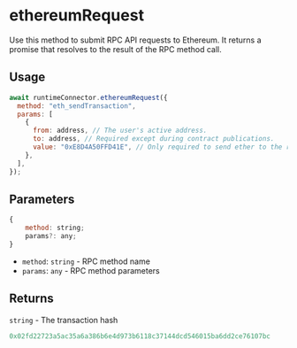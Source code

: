 # ethereumRequest

Use this method to submit RPC API requests to Ethereum. 
It returns a promise that resolves to the result of the RPC method call.

## Usage
```js
await runtimeConnector.ethereumRequest({
  method: "eth_sendTransaction",
  params: [
    {
      from: address, // The user's active address.
      to: address, // Required except during contract publications.
      value: "0xE8D4A50FFD41E", // Only required to send ether to the recipient from the initiating external account.
    },
  ],
});
```

## Parameters
```js
{
    method: string;
    params?: any;
}
```
- `method`: `string` - RPC method name
- `params`: `any` - RPC method parameters

## Returns
`string` - The transaction hash
```js
0x02fd22723a5ac35a6a386b6e4d973b6118c37144dcd546015ba6dd2ce76107bc
```